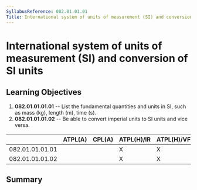 ```yaml
---
SyllabusReference: 082.01.01.01
Title: International system of units of measurement (SI) and conversion of SI units
---
```


# International system of units of measurement (SI) and conversion of SI units

## Learning Objectives

1.  **082.01.01.01.01** -- List the fundamental quantities and units in SI, such
    as mass (kg), length (m), time (s).
2.  **082.01.01.01.02** -- Be able to convert imperial units to SI units and vice
    versa.

|                 | ATPL(A) | CPL(A) | ATPL(H)/IR | ATPL(H)/VFR | CPL(H) | IR  | CBIR(A) |
| --------------- | ------- | ------ | ---------- | ----------- | ------ | --- | ------- |
| 082.01.01.01.01 |         |        | X          | X           | X      |     |         |
| 082.01.01.01.02 |         |        | X          | X           | X      |     |         |

## Summary
